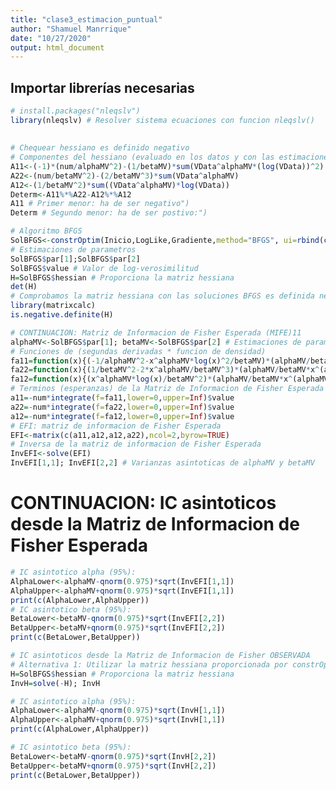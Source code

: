 ```yaml
---
title: "clase3_estimacion_puntual"
author: "Shamuel Manrrique"
date: "10/27/2020"
output: html_document
---
```


## Importar librerías necesarias
```r
# install.packages("nleqslv")
library(nleqslv) # Resolver sistema ecuaciones con funcion nleqslv()
```

## 
```r

# Chequear hessiano es definido negativo
# Componentes del hessiano (evaluado en los datos y con las estimaciones MV)
A11<-(-1)*(num/alphaMV^2)-(1/betaMV)*sum(VData^alphaMV*(log(VData))^2)
A22<-(num/betaMV^2)-(2/betaMV^3)*sum(VData^alphaMV)
A12<-(1/betaMV^2)*sum((VData^alphaMV)*log(VData))
Determ<-A11%*%A22-A12%*%A12
A11 # Primer menor: ha de ser negativo")
Determ # Segundo menor: ha de ser postivo:")

# Algoritmo BFGS
SolBFGS<-constrOptim(Inicio,LogLike,Gradiente,method="BFGS", ui=rbind(c(1,0), c(0,1)), ci=c(0,0), control=list(fnscale=-1),hessian=TRUE)
# Estimaciones de parametros
SolBFGS$par[1];SolBFGS$par[2]
SolBFGS$value # Valor de log-verosimilitud
H=SolBFGS$hessian # Proporciona la matriz hessiana
det(H)
# Comprobamos la matriz hessiana con las soluciones BFGS es definida negativa
library(matrixcalc)
is.negative.definite(H)

# CONTINUACION: Matriz de Informacion de Fisher Esperada (MIFE)11
alphaMV<-SolBFGS$par[1]; betaMV<-SolBFGS$par[2] # Estimaciones de parametros
# Funciones de (segundas derivadas * funcion de densidad)
fa11=function(x){(-1/alphaMV^2-x^alphaMV*log(x)^2/betaMV)*(alphaMV/betaMV*x^(alphaMV-1)*exp(-x^alphaMV/betaMV))}
fa22=function(x){(1/betaMV^2-2*x^alphaMV/betaMV^3)*(alphaMV/betaMV*x^(alphaMV-1)*exp(-x^alphaMV/betaMV))}
fa12=function(x){(x^alphaMV*log(x)/betaMV^2)*(alphaMV/betaMV*x^(alphaMV-1)*exp(-x^alphaMV/betaMV))}
# Terminos (esperanzas) de la Matriz de Informacion de Fisher Esperada
a11=-num*integrate(f=fa11,lower=0,upper=Inf)$value
a22=-num*integrate(f=fa22,lower=0,upper=Inf)$value
a12=-num*integrate(f=fa12,lower=0,upper=Inf)$value
# EFI: matriz de informacion de Fisher Esperada
EFI<-matrix(c(a11,a12,a12,a22),ncol=2,byrow=TRUE)
# Inversa de la matriz de informacion de Fisher Esperada
InvEFI<-solve(EFI)
InvEFI[1,1]; InvEFI[2,2] # Varianzas asintoticas de alphaMV y betaMV


```
# CONTINUACION: IC asintoticos desde la Matriz de Informacion de Fisher Esperada
```r
# IC asintotico alpha (95%):
AlphaLower<-alphaMV-qnorm(0.975)*sqrt(InvEFI[1,1])
AlphaUpper<-alphaMV+qnorm(0.975)*sqrt(InvEFI[1,1])
print(c(AlphaLower,AlphaUpper))
# IC asintotico beta (95%):
BetaLower<-betaMV-qnorm(0.975)*sqrt(InvEFI[2,2])
BetaUpper<-betaMV+qnorm(0.975)*sqrt(InvEFI[2,2])
print(c(BetaLower,BetaUpper))

# IC asintoticos desde la Matriz de Informacion de Fisher OBSERVADA
# Alternativa 1: Utilizar la matriz hessiana proporcionada por constrOptim()
H=SolBFGS$hessian # Proporciona la matriz hessiana
InvH=solve(-H); InvH

# IC asintotico alpha (95%):
AlphaLower<-alphaMV-qnorm(0.975)*sqrt(InvH[1,1])
AlphaUpper<-alphaMV+qnorm(0.975)*sqrt(InvH[1,1])
print(c(AlphaLower,AlphaUpper))

# IC asintotico beta (95%):
BetaLower<-betaMV-qnorm(0.975)*sqrt(InvH[2,2])
BetaUpper<-betaMV+qnorm(0.975)*sqrt(InvH[2,2])
print(c(BetaLower,BetaUpper))
```